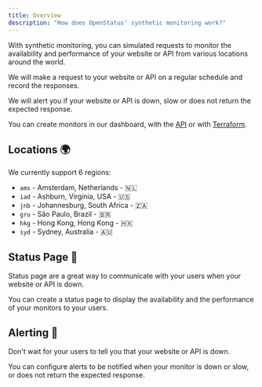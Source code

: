 ```yaml
---
title: Overview
description: "How does OpenStatus' synthetic monitoring work?"
---
```


With synthetic monitoring, you can simulated requests to monitor the availability and performance of
your website or API from various locations around the world.

We will make a request to your website or API on a regular schedule and record the
responses.

We will alert you if your website or API is down, slow or does not return the expected response.

You can create monitors in our dashboard, with the <a href="/api-reference/monitor/post-monitor">API</a> or with <a href="/packages/terraform">Terraform</a>.

## Locations 🌍

We currently support 6 regions:

- `ams` - Amsterdam, Netherlands - 🇳🇱
- `iad` - Ashburn, Virginia, USA - 🇺🇸
- `jnb` - Johannesburg, South Africa - 🇿🇦
- `gru` - São Paulo, Brazil - 🇧🇷
- `hkg` - Hong Kong, Hong Kong - 🇭🇰
- `syd` - Sydney, Australia - 🇦🇺

## Status Page 📃

Status page are a great way to communicate with your users when your website or API is down.

You can create a status page to display the availability and the performance of your
monitors to your users.

## Alerting 🚨

Don't wait for your users to tell you that your website or API is down.

You can configure alerts to be notified when your monitor is down or slow, or does not return the expected response.

